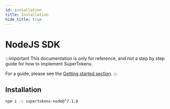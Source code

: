 ```yaml
---
id: installation
title: Installation
hide_title: true
---
```


# NodeJS SDK

:::important
This documentation is only for reference, and not a step by step guide for how to implement SuperTokens.

For a guide, please see the [Getting started section](https://supertokens.com/docs/guides).
:::

## Installation

```bash
npm i -s supertokens-node@^7.1.0
```